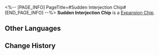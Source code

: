 <%-- [PAGE_INFO]
PageTitle=#Sudden Interjection Chip#
[END_PAGE_INFO] --%>
{{Item Infobox
|id          = 250216
|image       = Item Sudden Interjection Chip.png{{subst:void|<!--$UPLOAD:<<SpriteOutput/Quest/AetherDivide/AssembleSkill/Figures/IconAetherDivideAssembleSkill24.png>-<Item Sudden Interjection Chip.png>-<Item Icons>>-->}}
|type        = Expansion Chip
|invCategory = 
|rarity      = 4
|effect      = 
|description = After the first action, immediately gains an additional turn.
}}
{{Description|A game item in Aetherium Wars. Aether Spirits will gain a special enhanced ability after equipping it.}}
'''Sudden Interjection Chip''' is a [[Expansion Chip]].

==Other Languages==
{{Other Languages
|en   = Sudden Interjection Chip
|zhs  = 临时插值芯片
|zht  = 臨時插值晶片
|ja   = チップ「臨時補間」
|ko   = 임시 보간(補間) 칩
|es   = Chip de interjección súbita
|fr   = Puce d'intervention immédiate
|ru   = Чип неожиданной интерполяции
|th   = ชิปแทรกแซงชั่วคราว
|vi   = Chip Chèn Vào Tạm Thời
|de   = Chip: Temporäre Interpolation
|id   = Sudden Interjection Chip
|pt   = Chip de Interjeição Súbita
}}

==Change History==
{{Change History|1.4}}